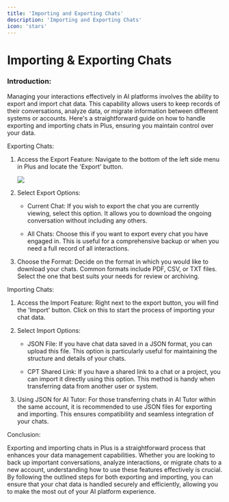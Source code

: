 ```yaml
---
title: 'Importing and Exporting Chats'
description: 'Importing and Exporting Chats'
icon: 'stars'
---
```


Importing & Exporting Chats
===========================

### Introduction:

Managing your interactions effectively in AI platforms involves the ability to export and import chat data. This capability allows users to keep records of their conversations, analyze data, or migrate information between different systems or accounts. Here's a straightforward guide on how to handle exporting and importing chats in Plus, ensuring you maintain control over your data.

Exporting Chats:

1.  Access the Export Feature: Navigate to the bottom of the left side menu in Plus and locate the 'Export' button.

    ![](https://docs.myapps.ai/storage/page_media/556b8077-b96f-4f6d-b911-4278732f3c64.png)
2.  Select Export Options:

    -   Current Chat: If you wish to export the chat you are currently viewing, select this option. It allows you to download the ongoing conversation without including any others.

    -   All Chats: Choose this if you want to export every chat you have engaged in. This is useful for a comprehensive backup or when you need a full record of all interactions.

3.  Choose the Format: Decide on the format in which you would like to download your chats. Common formats include PDF, CSV, or TXT files. Select the one that best suits your needs for review or archiving.

Importing Chats:

1.  Access the Import Feature: Right next to the export button, you will find the 'Import' button. Click on this to start the process of importing your chat data.

2.  Select Import Options:

    -   JSON File: If you have chat data saved in a JSON format, you can upload this file. This option is particularly useful for maintaining the structure and details of your chats.

    -   CPT Shared Link: If you have a shared link to a chat or a project, you can import it directly using this option. This method is handy when transferring data from another user or system.

3.  Using JSON for AI Tutor: For those transferring chats in AI Tutor within the same account, it is recommended to use JSON files for exporting and importing. This ensures compatibility and seamless integration of your chats.

Conclusion:

Exporting and importing chats in Plus is a straightforward process that enhances your data management capabilities. Whether you are looking to back up important conversations, analyze interactions, or migrate chats to a new account, understanding how to use these features effectively is crucial. By following the outlined steps for both exporting and importing, you can ensure that your chat data is handled securely and efficiently, allowing you to make the most out of your AI platform experience.
